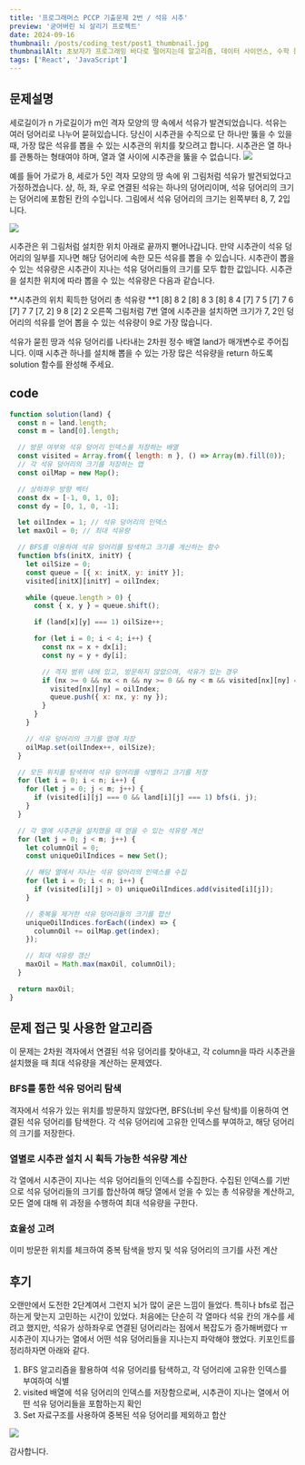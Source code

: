 ```yaml
---
title: '프로그래머스 PCCP 기출문제 2번 / 석유 시추'
preview: '굳어버린 뇌 살리기 프로젝트'
date: 2024-09-16
thumbnail: /posts/coding_test/post1_thumbnail.jpg
thumbnailAlt: 초보자가 프로그래밍 바다로 떨어지는데 알고리즘, 데이터 사이언스, 수학 등 진입장벽이 있는 밈 그림
tags: ['React', 'JavaScript']
---
```


## 문제설명

세로길이가 n 가로길이가 m인 격자 모양의 땅 속에서 석유가 발견되었습니다. 석유는 여러 덩어리로 나누어 묻혀있습니다. 당신이 시추관을 수직으로 단 하나만 뚫을 수 있을 때, 가장 많은 석유를 뽑을 수 있는 시추관의 위치를 찾으려고 합니다. 시추관은 열 하나를 관통하는 형태여야 하며, 열과 열 사이에 시추관을 뚫을 수 없습니다.
![](https://velog.velcdn.com/images/_mo__on/post/1e24effe-22b9-410f-b95b-6ef1554d249c/image.png)

예를 들어 가로가 8, 세로가 5인 격자 모양의 땅 속에 위 그림처럼 석유가 발견되었다고 가정하겠습니다. 상, 하, 좌, 우로 연결된 석유는 하나의 덩어리이며, 석유 덩어리의 크기는 덩어리에 포함된 칸의 수입니다. 그림에서 석유 덩어리의 크기는 왼쪽부터 8, 7, 2입니다.

![](https://velog.velcdn.com/images/_mo__on/post/733c1b6a-fde6-4325-b84d-776c47c955dd/image.png)

시추관은 위 그림처럼 설치한 위치 아래로 끝까지 뻗어나갑니다. 만약 시추관이 석유 덩어리의 일부를 지나면 해당 덩어리에 속한 모든 석유를 뽑을 수 있습니다. 시추관이 뽑을 수 있는 석유량은 시추관이 지나는 석유 덩어리들의 크기를 모두 합한 값입니다. 시추관을 설치한 위치에 따라 뽑을 수 있는 석유량은 다음과 같습니다.

**시추관의 위치 획득한 덩어리 총 석유량
**1 [8] 8
2 [8] 8
3 [8] 8
4 [7] 7
5 [7] 7
6 [7] 7
7 [7, 2] 9
8 [2] 2
오른쪽 그림처럼 7번 열에 시추관을 설치하면 크기가 7, 2인 덩어리의 석유를 얻어 뽑을 수 있는 석유량이 9로 가장 많습니다.

석유가 묻힌 땅과 석유 덩어리를 나타내는 2차원 정수 배열 land가 매개변수로 주어집니다. 이때 시추관 하나를 설치해 뽑을 수 있는 가장 많은 석유량을 return 하도록 solution 함수를 완성해 주세요.

## code

```jsx
function solution(land) {
  const n = land.length;
  const m = land[0].length;

  // 방문 여부와 석유 덩어리 인덱스를 저장하는 배열
  const visited = Array.from({ length: n }, () => Array(m).fill(0));
  // 각 석유 덩어리의 크기를 저장하는 맵
  const oilMap = new Map();

  // 상하좌우 방향 벡터
  const dx = [-1, 0, 1, 0];
  const dy = [0, 1, 0, -1];

  let oilIndex = 1; // 석유 덩어리의 인덱스
  let maxOil = 0; // 최대 석유량

  // BFS를 이용하여 석유 덩어리를 탐색하고 크기를 계산하는 함수
  function bfs(initX, initY) {
    let oilSize = 0;
    const queue = [{ x: initX, y: initY }];
    visited[initX][initY] = oilIndex;

    while (queue.length > 0) {
      const { x, y } = queue.shift();

      if (land[x][y] === 1) oilSize++;

      for (let i = 0; i < 4; i++) {
        const nx = x + dx[i];
        const ny = y + dy[i];

        // 격자 범위 내에 있고, 방문하지 않았으며, 석유가 있는 경우
        if (nx >= 0 && nx < n && ny >= 0 && ny < m && visited[nx][ny] === 0 && land[nx][ny] === 1) {
          visited[nx][ny] = oilIndex;
          queue.push({ x: nx, y: ny });
        }
      }
    }

    // 석유 덩어리의 크기를 맵에 저장
    oilMap.set(oilIndex++, oilSize);
  }

  // 모든 위치를 탐색하여 석유 덩어리를 식별하고 크기를 저장
  for (let i = 0; i < n; i++) {
    for (let j = 0; j < m; j++) {
      if (visited[i][j] === 0 && land[i][j] === 1) bfs(i, j);
    }
  }

  // 각 열에 시추관을 설치했을 때 얻을 수 있는 석유량 계산
  for (let j = 0; j < m; j++) {
    let columnOil = 0;
    const uniqueOilIndices = new Set();

    // 해당 열에서 지나는 석유 덩어리의 인덱스를 수집
    for (let i = 0; i < n; i++) {
      if (visited[i][j] > 0) uniqueOilIndices.add(visited[i][j]);
    }

    // 중복을 제거한 석유 덩어리들의 크기를 합산
    uniqueOilIndices.forEach((index) => {
      columnOil += oilMap.get(index);
    });

    // 최대 석유량 갱신
    maxOil = Math.max(maxOil, columnOil);
  }

  return maxOil;
}
```

## 문제 접근 및 사용한 알고리즘

이 문제는 2차원 격자에서 연결된 석유 덩어리를 찾아내고, 각 column을 따라 시추관을 설치했을 때 최대 석유량을 계산하는 문제였다.

### BFS를 통한 석유 덩어리 탐색

격자에서 석유가 있는 위치를 방문하지 않았다면,
BFS(너비 우선 탐색)를 이용하여 연결된 석유 덩어리를 탐색한다.
각 석유 덩어리에 고유한 인덱스를 부여하고, 해당 덩어리의 크기를 저장한다.

### 열별로 시추관 설치 시 획득 가능한 석유량 계산

각 열에서 시추관이 지나는 석유 덩어리들의 인덱스를 수집한다.
수집된 인덱스를 기반으로 석유 덩어리들의 크기를 합산하여 해당 열에서 얻을 수 있는 총 석유량을 계산하고, 모든 열에 대해 위 과정을 수행하여 최대 석유량을 구한다.

### 효율성 고려

이미 방문한 위치를 체크하여 중복 탐색을 방지 및 석유 덩어리의 크기를 사전 계산

## 후기

오랜만에서 도전한 2단계여서 그런지 뇌가 많이 굳은 느낌이 들었다.
특히나 bfs로 접근하는게 맞는지 고민하는 시간이 있었다.
처음에는 단순히 각 열마다 석유 칸의 개수를 세려고 했지만,
석유가 상하좌우로 연결된 덩어리라는 점에서 복잡도가 증가해버렸다 ㅠ
시추관이 지나가는 열에서 어떤 석유 덩어리들을 지나는지 파악해야 했었다.
키포인트를 정리하자면 아래와 같다.

1. BFS 알고리즘을 활용하여 석유 덩어리를 탐색하고, 각 덩어리에 고유한 인덱스를 부여하여 식별
2. visited 배열에 석유 덩어리의 인덱스를 저장함으로써, 시추관이 지나는 열에서 어떤 석유 덩어리들을 포함하는지 확인
3. Set 자료구조를 사용하여 중복된 석유 덩어리를 제외하고 합산

![](https://velog.velcdn.com/images/_mo__on/post/99ed9ee5-8546-462d-b9d5-ebdfcd536ba1/image.gif)

감사합니다.
